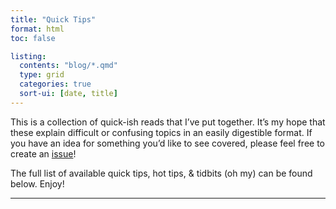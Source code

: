 ```yaml
---
title: "Quick Tips"
format: html
toc: false

listing:
  contents: "blog/*.qmd"
  type: grid
  categories: true
  sort-ui: [date, title]
---
```



This is a collection of quick-ish reads that I've put together. It's my hope that these explain difficult or confusing topics in an easily digestible format. If you have an idea for something you'd like to see covered, please feel free to create an [issue](https://github.com/dvirlar2/dvirlar-quarto-website/issues)!

The full list of available quick tips, hot tips, & tidbits (oh my) can be found below. Enjoy!

---
